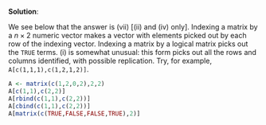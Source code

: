 
\color{blue}

**Solution**:

We see below that the answer is (vii) [(ii) and (iv) only].
Indexing a matrix by a $n\times 2$ numeric vector makes a vector with elements picked out by each row of the indexing vector. 
Indexing a matrix by a logical matrix picks out the `TRUE` terms.
(i) is somewhat unusual: this form picks out all the rows and columns identified, with possible replication. Try, for example, `A[c(1,1,1),c(1,2,1,2)]`.
```r
A <- matrix(c(1,2,0,2),2,2)
A[c(1,1),c(2,2)]
A[rbind(c(1,1),c(2,2))]
A[cbind(c(1,1),c(2,2))]
A[matrix(c(TRUE,FALSE,FALSE,TRUE),2)]
```

\color{black}

